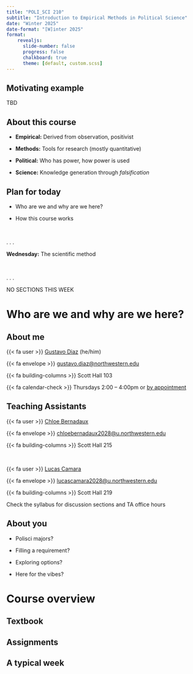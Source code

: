 ```yaml
---
title: "POLI_SCI 210"
subtitle: "Introduction to Empirical Methods in Political Science"
date: "Winter 2025"
date-format: "[W]inter 2025"
format:
    revealjs:
      slide-number: false
      progress: false
      chalkboard: true
      theme: [default, custom.scss]
---
```


## Motivating example

TBD

## About this course

::: incremental
- **Empirical:** Derived from observation, positivist

- **Methods:** Tools for research (mostly quantitative)

- **Political:** Who has power, how power is used

- **Science:** Knowledge generation through *falsification*


:::

## Plan for today

::: incremental

- Who are we and why are we here?


- How this course works

:::

&nbsp;

. . .

::: {.r-stack}
**Wednesday:** The scientific method
:::


&nbsp;

. . .


::: {.r-stack}
NO SECTIONS THIS WEEK
:::

# Who are we and why are we here?

## About me

{{< fa user >}} [Gustavo Diaz](https://gustavodiaz.org) (he/him)

{{< fa envelope >}} <gustavo.diaz@northwestern.edu>  

{{< fa building-columns >}}  Scott Hall 103

{{< fa calendar-check >}} Thursdays 2:00 -- 4:00pm or [by appointment](https://calendly.com/gustavo-diaz-nu/meetings)

## Teaching Assistants

{{< fa user >}} [Chloe Bernadaux](https://polisci.northwestern.edu/people/graduate-students/chloe-bernadaux.html)

{{< fa envelope >}} <chloebernadaux2028@u.northwestern.edu>  

{{< fa building-columns >}}  Scott Hall 215

&nbsp;

{{< fa user >}} [Lucas Camara](https://polisci.northwestern.edu/people/graduate-students/lucas-camara.html)

{{< fa envelope >}} <lucascamara2028@u.northwestern.edu>  

{{< fa building-columns >}}  Scott Hall 219

::: aside
Check the syllabus for discussion sections and TA office hours
:::

## About you

::: incremental
- Polisci majors?

- Filling a requirement?

- Exploring options?

- Here for the vibes?
:::

# Course overview

## Textbook

## Assignments

## A typical week

